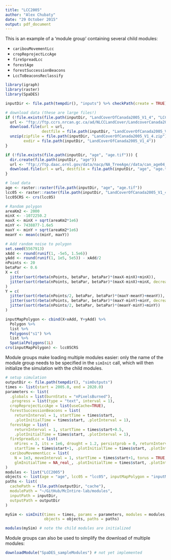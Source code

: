 ```yaml
---
title: "LCC2005"
author: "Alex Chubaty"
date: "29 October 2015"
output: pdf_document
---
```


This is an example of a 'module group' containing several child modules:

- `caribouMovementLcc`
- `cropReprojectLccAge`
- `fireSpreadLcc`
- `forestAge`
- `forestSuccessionBeacons`
- `LccToBeaconsReclassify`

```r
library(igraph)
library(raster)
library(SpaDES)

inputDir <- file.path(tempdir(), "inputs") %>% checkPath(create = TRUE)

# download data (these are large files!)
if (!file.exists(file.path(inputDir, "LandCoverOfCanada2005_V1_4", "LCC2005_V1_4a.tif"))) {
  url <- "ftp://ftp.ccrs.nrcan.gc.ca/ad/NLCCLandCover/LandcoverCanada2005_250m/LandCoverOfCanada2005_V1_4.zip"
  download.file(url = url,
                destfile = file.path(inputDir, "LandCoverOfCanada2005_V1_4.zip"))
  unzip(zipfile = file.path(inputDir, "LandCoverOfCanada2005_V1_4.zip"),
        exdir = file.path(inputDir, "LandCoverOfCanada2005_V1_4"))
}

if (!file.exists(file.path(inputDir, "age", "age.tif"))) {
  dir.create(file.path(inputDir, "age"))
  url <- "ftp://ftp.daac.ornl.gov/data/nacp/NA_TreeAge//data/can_age04_1km.tif"
  download.file(url = url, destfile = file.path(inputDir, "age", "age.tif"))
}

# load data
age <- raster::raster(file.path(inputDir, "age", "age.tif"))
lcc05 <- raster::raster(file.path(inputDir, "LandCoverOfCanada2005_V1_4", "LCC2005_V1_4a.tif"))
lcc05CRS <- crs(lcc05)

# Random polygon
areaKm2 <- 2000
minX <- -1072250.2
maxX <- minX + sqrt(areaKm2*1e6)
minY <- 7438877-1.6e5
maxY <- minY + sqrt(areaKm2*1e6)
meanY <- mean(c(minY, maxY))

# Add random noise to polygon
set.seed(5567913)
xAdd <- round(runif(1, -5e5, 1.5e6))
yAdd <- round(runif(1, 1e5, 5e5)) - xAdd/2
nPoints <- 20
betaPar <- 0.6
X = c(
  jitter(sort(rbeta(nPoints, betaPar, betaPar)*(maxX-minX)+minX)),
  jitter(sort(rbeta(nPoints, betaPar, betaPar)*(maxX-minX)+minX, decreasing = TRUE))
)
Y = c(
  jitter(sort(rbeta(nPoints/2, betaPar, betaPar)*(maxY-meanY)+meanY)),
  jitter(sort(rbeta(nPoints, betaPar, betaPar)*(maxY-minY)+minY, decreasing = TRUE)),
  jitter(sort(rbeta(nPoints/2, betaPar, betaPar)*(meanY-minY)+minY))
)

inputMapPolygon <- cbind(X+xAdd, Y+yAdd) %>% 
  Polygon %>%
  list %>%
  Polygons("s1") %>%
  list %>%
  SpatialPolygons(1L)
crs(inputMapPolygon) <- lcc05CRS
```

Module groups make loading multiple modules easier: only the name of the module group needs to be specified in the `simInit` call, which will then initialize the simulation with the child modules.

```r
# setup simulation
outputDir <- file.path(tempdir(), "simOutputs")
times <- list(start = 2005.0, end = 2020.0)
parameters <- list(
  .globals = list(burnStats = "nPixelsBurned"),
  .progress = list(type = "text", interval = 1),
  cropReprojectLccAge = list(useCache=TRUE),
  forestSuccessionBeacons = list(
    returnInterval = 1, startTime = times$start,
    .plotInitialTime = times$start, .plotInterval = 1),
  forestAge = list(
    returnInterval = 1, startTime = times$start+0.5,
    .plotInitialTime = times$start, .plotInterval = 1),
  fireSpreadLcc = list(
    nFires = 3, its = 1e6, drought = 1.2, persistprob = 0, returnInterval = 1,
    startTime = times$start+1, .plotInitialTime = times$start, .plotInterval = 1),
  caribouMovementLcc = list(
    N = 1e3, moveInterval = 1, startTime = times$start+1, torus = TRUE,
    glmInitialTime = NA_real_, .plotInitialTime = times$start, .plotInterval = 1)
)
modules <- list("LCC2005")
objects <- list(age = "age", lcc05 = "lcc05", inputMapPolygon = "inputMapPolygon")
paths <- list(
  cachePath = file.path(outputDir, "cache"),
  modulePath = "~/GitHub/McIntire-lab/modules",
  inputPath = inputDir,
  outputPath = outputDir
)

mySim <- simInit(times = times, params = parameters, modules = modules,
                 objects = objects, paths = paths)

modules(mySim) # note the child modules are initialized
```

Module groups can also be used to simplify the download of multiple modules:

```r
downloadModule("SpaDES_sampleModules") # not yet implemented
```

